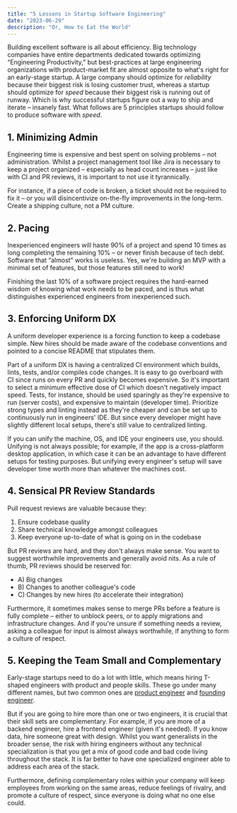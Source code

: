 ```yaml
---
title: "5 Lessons in Startup Software Engineering"
date: "2023-06-29"
description: "Or, How to Eat the World"
---
```


Building excellent software is all about efficiency. Big technology companies have entire departments dedicated towards optimizing “Engineering Productivity,” but best-practices at large engineering organizations with product-market fit are almost opposite to what's right for an early-stage startup. A large company should optimize for *reliability* because their biggest risk is losing customer trust, whereas a startup should optimize for *speed* because their biggest risk is running out of runway. Which is why successful startups figure out a way to ship and iterate – insanely fast. What follows are 5 principles startups should follow to produce software with *speed*.

## 1. Minimizing Admin

Engineering time is expensive and best spent on solving problems – not administration. Whilst a project management tool like Jira is necessary to keep a project organized – especially as head count increases – just like with CI and PR reviews, it is important to not use it tyrannically.

For instance, if a piece of code is broken, a ticket should not be required to fix it – or you will disincentivize on-the-fly improvements in the long-term. Create a shipping culture, not a PM culture.

## 2. Pacing

Inexperienced engineers will haste 90% of a project and spend 10 times as long completing the remaining 10% – or never finish because of tech debt. Software that “almost” works is useless. Yes, we're building an MVP with a minimal set of features, but those features still need to work!

Finishing the last 10% of a software project requires the hard-earned wisdom of knowing what work needs to be paced, and is thus what distinguishes experienced engineers from inexperienced such.

## 3. Enforcing Uniform DX

A uniform developer experience is a forcing function to keep a codebase simple. New hires should be made aware of the codebase conventions and pointed to a concise README that stipulates them.

Part of a uniform DX is having a centralized CI environment which builds, lints, tests, and/or compiles code changes. It is easy to go overboard with CI since runs on every PR and quickly becomes expensive. So it's important to select a minimum effective dose of CI which doesn't negatively impact speed. Tests, for instance, should be used sparingly as they're expensive to run (server costs), and expensive to maintain (developer time). Prioritize strong types and linting instead as they're cheaper and can be set up to continuously run in engineers' IDE. But since every developer might have slightly different local setups, there's still value to centralized linting.

If you can unify the machine, OS, and IDE your engineers use, you should. Unifying is not always possible; for example, if the app is a cross-platform desktop application, in which case it can be an advantage to have different setups for testing purposes. But unifying every engineer's setup will save developer time worth more than whatever the machines cost.

## 4. Sensical PR Review Standards

Pull request reviews are valuable because they:

1. Ensure codebase quality
2. Share technical knowledge amongst colleagues
3. Keep everyone up-to-date of what is going on in the codebase

But PR reviews are hard, and they don't always make sense. You want to suggest worthwhile improvements and generally avoid nits. As a rule of thumb, PR reviews should be reserved for:

- A) Big changes
- B) Changes to another colleague's code
- C) Changes by new hires (to accelerate their integration)

Furthermore, it sometimes makes sense to merge PRs before a feature is fully complete – either to unblock peers, or to apply migrations and infrastructure changes. And if you're unsure if something needs a review, asking a colleague for input is almost always worthwhile, if anything to form a culture of respect.

## 5. Keeping the Team Small and Complementary

Early-stage startups need to do a lot with little, which means hiring T-shaped engineers with product and people skills. These go under many different names, but two common ones are [product engineer](https://memos.hawkhill.ventures/p/rise-of-the-product-engineer) and [founding engineer](https://basecase.vc/blog/founding-engineer).

But if you are going to hire more than one or two engineers, it is crucial that their skill sets are complementary. For example, if you are more of a backend engineer, hire a frontend engineer (given it's needed). If you know data, hire someone great with design. Whilst you want generalists in the broader sense, the risk with hiring engineers without any technical specialization is that you get a mix of good code and bad code living throughout the stack. It is far better to have one specialized engineer able to address each area of the stack.

Furthermore, defining complementary roles within your company will keep employees from working on the same areas, reduce feelings of rivalry, and promote a culture of respect, since everyone is doing what no one else could.

